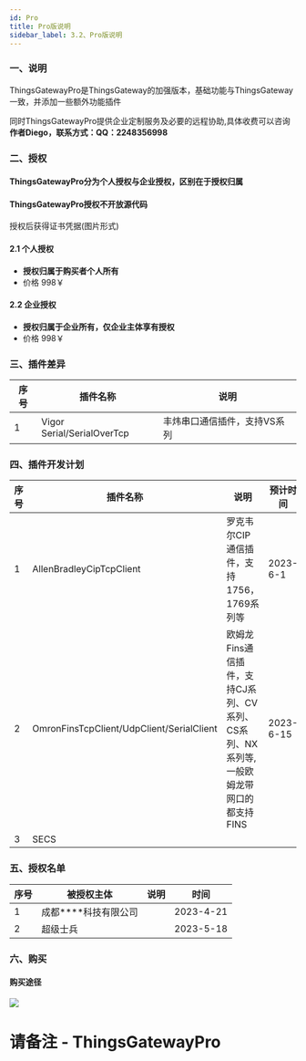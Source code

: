 ```yaml
---
id: Pro
title: Pro版说明
sidebar_label: 3.2、Pro版说明
---
```


### 一、说明

ThingsGatewayPro是ThingsGateway的加强版本，基础功能与ThingsGateway一致，并添加一些额外功能插件

同时ThingsGatewayPro提供企业定制服务及必要的远程协助,具体收费可以咨询**作者Diego，联系方式：QQ：2248356998**

### 二、授权

#### ThingsGatewayPro分为个人授权与企业授权，区别在于授权归属

#### ThingsGatewayPro授权不开放源代码

授权后获得证书凭据(图片形式)

#### 2.1 个人授权

- **授权归属于购买者个人所有**
- 价格 998￥

#### 2.2 企业授权

- **授权归属于企业所有，仅企业主体享有授权**
- 价格 998￥


### 三、插件差异

|序号| 插件名称           |  说明      |            
|----| ---------------| --------------------------|
|1| Vigor Serial/SerialOverTcp | 丰炜串口通信插件，支持VS系列|

### 四、插件开发计划

|序号| 插件名称           |  说明      |     预计时间           |       
|----| ---------------| --------------------------|-------------------|
|1| AllenBradleyCipTcpClient | 罗克韦尔CIP通信插件，支持1756，1769系列等| 2023-6-1|
|2| OmronFinsTcpClient/UdpClient/SerialClient | 欧姆龙Fins通信插件，支持CJ系列、CV系列、CS系列、NX系列等,一般欧姆龙带网口的都支持FINS| 2023-6-15|
|3| SECS | | |


### 五、授权名单

|序号| 被授权主体           |  说明      |     时间           |       
|----| ---------------| --------------------------|-------------------|
|1| 成都****科技有限公司 | | 2023-4-21|
|2| 超级士兵 | | 2023-5-18|


### 六、购买

#### 购买途径
![](/img/pay.png)
# 请备注 - ThingsGatewayPro




